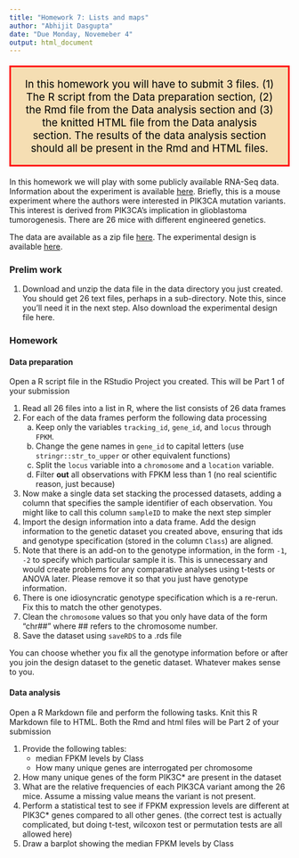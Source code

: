 ```yaml
---
title: "Homework 7: Lists and maps"
author: "Abhijit Dasgupta"
date: "Due Monday, Novemeber 4"
output: html_document
---
```


<p style="color: black; border:3px; border-style: solid; border-color: red;padding: 1em;
background-color: wheat;font-size: 14pt;text-align:center">
In this homework you will have to submit 3 files. (1) The R script from the Data preparation section, (2) the Rmd file from the Data analysis section and (3) the knitted HTML file from the Data analysis section. The results of the data analysis section should all be present in the Rmd and HTML files.
</p>



In this homework we will play with some publicly available RNA-Seq data. 
Information about the experiment is available [here](https://www.ncbi.nlm.nih.gov/geo/query/acc.cgi?acc=GSE123519). Briefly,
this is a mouse experiment where the authors were interested in PIK3CA mutation
variants. This interest is derived from PIK3CA's implication in glioblastoma tumorogenesis. There are 26 mice with different engineered genetics. 

The data are available as a zip file [here](https://www.dropbox.com/s/0fttg8r9ub3gm82/GSE123519_RAW.zip?dl=1). The 
experimental design is available [here](https://www.dropbox.com/s/b510c7fx82u5prh/GSE123519design.xlsx?dl=1).

### Prelim work
1. Download and unzip the data file in the data directory you just created. You should get 26 text files, perhaps in a sub-directory. Note this, since you'll need it
in the next step. Also download the experimental design file here.

### Homework

#### Data preparation

Open a R script file in the RStudio Project you created. This will be Part 1 of your submission


1. Read all 26 files into a list in R, where the list consists of 26 data frames
1. For each of the data frames perform the following data processing
    a. Keep only the variables `tracking_id`, `gene_id`, and `locus` through `FPKM`.
    b. Change the gene names in `gene_id` to capital letters (use `stringr::str_to_upper` or other equivalent functions)
    c. Split the `locus` variable into a `chromosome` and a `location` variable.
    d. Filter **out** all observations with FPKM less than 1 (no real scientific reason, just because)
1. Now make a single data set stacking the processed datasets, adding a column that
specifies the sample identifier of each observation. You might like to call this column `sampleID` to make the next step simpler
1. Import the design information into a data frame. Add the design information to 
the genetic dataset you created above, ensuring that ids and genotype specification (stored in the column `Class`) are aligned.
1. Note that there is an add-on to the genotype information, in the form `-1`, `-2` to specify which particular sample it is. This is unnecessary and would create problems for any comparative analyses using t-tests or ANOVA later. Please remove it so that you just have genotype information.
1. There is one idiosyncratic genotype specification which is a re-rerun. Fix this to 
match the other genotypes. 
1. Clean the `chromosome` values so that you only have data of the form "chr##" where ## refers to the chromosome number.
1. Save the dataset using `saveRDS` to a .rds file

You can choose whether you fix all the genotype information before or after you join the design dataset to the genetic dataset. Whatever makes sense to you.

#### Data analysis

Open a R Markdown file and perform the following tasks. Knit this R Markdown file to HTML. 
Both the Rmd and html files will be Part 2 of your submission

1. Provide the following tables:
    - median FPKM levels by Class
    - How many unique genes are interrogated per chromosome
1. How many unique genes of the form PIK3C* are present in the dataset
1. What are the relative frequencies of each PIK3CA variant among the 26 mice. Assume a missing value means the variant is not present.
1. Perform a statistical test to see if FPKM expression levels are different at PIK3C* genes compared to all other genes. (the correct test is actually complicated, but doing t-test, wilcoxon test or permutation tests are all allowed here)
1. Draw a barplot showing the median FPKM levels by Class

    
